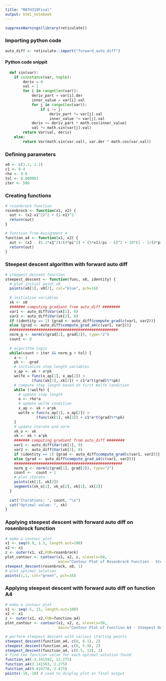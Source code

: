 ```yaml
---
title: "MATH319Final"
output: html_notebook
---
```


```r
suppressWarnings(library(reticulate))
```

### Importing python code
```r
auto_diff <- reticulate::import("forward_auto_diff")
```

#### Python code snippit
```python
  def sin(var):
    if isinstance(var, tuple):
        deriv = 0
        val = 1
        for i in range(len(var)):
            deriv_part = var[i].der
            inner_value = var[i].val
            for j in range(len(var)):
                if i != j:
                    deriv_part *= var[j].val
                    inner_value *= var[j].val
            deriv += deriv_part * math.cos(inner_value)
            val *= math.sin(var[j].val)
        return Var(val, deriv)
    else:
        return Var(math.sin(var.val), var.der * math.cos(var.val))
```


### Defining parameters
```r
x0 <- c(1.2, 1.2)
c1 <- 0.4
rho <- 0.8
tol <- 0.000001
iter <- 500

```

### Creating functions
```r
# rosenbrock function
rosenbrock <- function(x1, x2) {
  out <- (x2-x1^2)^2 + (1-x1)^2
  return(out)
}

# function from Assignment 4
function_a4 <- function(x1, x2) {
  out <- (x2 - (5.1*x1^2)/(4*pi^2) + (5*x1)/pi - 6)^2 + 10*(1 - 1/(8*pi))*cos(x1) + 10
  return(out)
}
```

### Steepest descent algorithm with forward auto diff
```r
# steepest descent function
steepest_descent <- function(func, x0, identity) {
  # plot initial point x0
  points(x0[1], x0[2], col="blue", pch=16)
  
  # initialize variables 
  xk <- x0
  ####### computing gradient from auto_diff ########
  var1 <- auto_diff$Var(xk[1], 0)
  var2 <- auto_diff$Var(xk[2], 0)
  if (identity == 1) {grad <- auto_diff$compute_grad(c(var1, var2))}
  else {grad <- auto_diff$compute_grad_a4(c(var1, var2))}
  #################################################
  norm_g <- norm(c(grad[1], grad[2]), type="2")
  count <- 0
  
  # algorithm logic
  while(count < iter && norm_g > tol) {
    a <- 1
    pk <- -grad
    # initialize step length variables
    x_ap <- xk + a*pk
    wolfe = func(x_ap[1], x_ap[2]) < 
            (func(xk[1], xk[2]) + c1*a*t(grad)%*%pk) 
    # compute step length based on first Wolfe condition
    while (!wolfe) {
      # update step length
      a <- rho*a
      # update wolfe condition
      x_ap <- xk + a*pk
      wolfe = func(x_ap[1], x_ap[2]) < 
              (func(xk[1], xk[2]) + c1*a*t(grad)%*%pk)
    }
    # update iterate and norm
    xk_o <- xk
    xk <- xk + a*pk
    ####### computing gradient from auto_diff ########
    var1 <- auto_diff$Var(xk[1], 0)
    var2 <- auto_diff$Var(xk[2], 0)
    if (identity == 1) {grad <- auto_diff$compute_grad(c(var1, var2))}
    else {grad <- auto_diff$compute_grad_a4(c(var1, var2))}
    #################################################
    norm_g <- norm(c(grad[1], grad[2]), type="2")
    count <-  count + 1
    # plot iterate
    points(xk[1], xk[2])
    segments(xk_o[1], xk_o[2], xk[1], xk[2])
  }
  
  cat("Iterations: ", count, "\n")
  cat("Optimal value: ", xk)
}
```

### Applying steepest descent with forward auto diff on rosenbrock function
```r
# make a contour plot
x1 <- seq(0.9, 1.3, length.out=100)
x2 <- x1
z <- outer(x1, x2,FUN=rosenbrock)
plot_contour <- contour(x1, x2, z, nlevels=50, 
                        main="Contour Plot of Rosenbrock Function - Steepest Descent")
steepest_descent(rosenbrock, x0, 1)
# plot optimal solution
points(1,1, col="green", pch=16)
```

### Applying steepest descent with forward auto diff on function A4
```r
# make a contour plot
x1 <- seq(-5, 15, length.out=100)
x2 <- x1
z <- outer(x1, x2,FUN=function_a4)
plot_contour <- contour(x1, x2, z, nlevels=50, 
                        main="Contour Plot of Function A4 - Steepest Descent")

# perform steepest descent with various starting points
steepest_descent(function_a4, c(0, 6.1), 2)
steepest_descent(function_a4, c(0, 5.9), 2)
steepest_descent(function_a4, c(6.5, 13), 2)
# find the function value for each optimal solution found
function_a4(-3.141592, 12.275)
function_a4(3.141593, 2.275)
function_a4(9.424778, 2.475)
points(-10,-10) # used to display plot as final output
```
